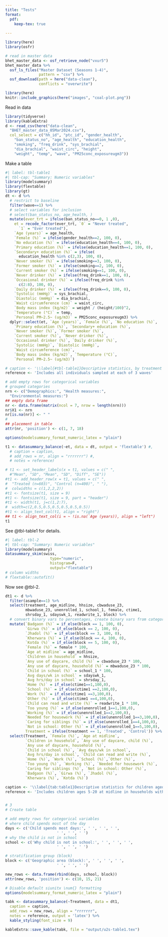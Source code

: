 ```yaml
---
title: "Tests"
format: 
  pdf:
    keep-tex: true
  
---
```


```r
library(here)
library(osfr)

# read in master data
bhet_master_data <- osf_retrieve_node("vxur5")
bhet_master_data %>%
  osf_ls_files("Master Dataset (Seasons 1-4)",
               pattern = "csv") %>%
  osf_download(path = here("data-clean"),
               conflicts = "overwrite")
```

```r
library(here)
knitr::include_graphics(here("images", "coal-plot.png"))
```

Read in data
```r
library(tidyverse)
library(kableExtra)
d <- read_csv(here("data-clean", 
  "BHET_master_data_05Mar2024.csv"),
  col_select = c("hh_id", "ptc_id", "gender_health",
    "ban_status_no", "age_health", "education_health",
    "smoking", "freq_drink", "sys_brachial", 
    "dia_brachial", "waist_circ", "height",
    "weight", "temp", "wave", "PM25conc_exposureugm3"))
```

Make a table
```r
#| label: tbl-table1
#| tbl-cap: "Summary: Numeric variables"
library(modelsummary)
library(flextable)
library(gt)
dt <- d %>%
  # restrict to baseline
  filter(wave==1) %>%
  # select variables for inclusion
  # select(ban_status_no, age_health, )
  mutate(ever_trt = ifelse(ban_status_no==0, 1 ,0),
    et = recode_factor(ever_trt, `0` = "Never treated", 
      `1` = "Ever treated"),
    `Age (years)` = age_health,
    `Female (%)` = ifelse(gender_health==2, 100, 0),
    `No education (%)` = ifelse(education_health==4, 100, 0),
    `Primary education (%)` = ifelse(education_health==1, 100, 0),
    `Secondary+ education (%)` = ifelse(
      education_health %in% c(2,3), 100, 0),
    `Never smoker (%)` = ifelse(smoking==3, 100, 0),
    `Former smoker (%)` = ifelse(smoking==2, 100, 0),
    `Current smoker (%)` = ifelse(smoking==1, 100, 0),
    `Never drinker (%)` = ifelse(freq_drink==1, 100, 0),
    `Occasional drinker (%)` = ifelse(freq_drink %in% 
      c(2:8), 100, 0),
    `Daily drinker (%)` = ifelse(freq_drink==9, 100, 0),
    `Systolic (mmHg)` = sys_brachial,
    `Diastolic (mmHg)` = dia_brachial,
    `Waist circumference (cm)` = waist_circ,
    `Body mass index (kg/m2)` = weight / (height/100)^2,
    `Temperature (°C)` = temp,
    `Personal PM~2.5~ (ug/m3)` = PM25conc_exposureugm3) %>%
  dplyr::select(et, `Age (years)`, `Female (%)`, `No education (%)`, 
    `Primary education (%)`, `Secondary+ education (%)`, 
    `Never smoker (%)`, `Former smoker (%)`, 
    `Current smoker (%)`, `Never drinker (%)`, 
    `Occasional drinker (%)`, `Daily drinker (%)`,
    `Systolic (mmHg)`, `Diastolic (mmHg)`,
    `Waist circumference (cm)`,
    `Body mass index (kg/m2)`, `Temperature (°C)`,
    `Personal PM~2.5~ (ug/m3)`)

# caption <- '\\label{#tbl-table1}Descriptive statistics, by treatment status'
reference <- 'Includes all individuals sampled at each of 3 waves'

# add empty rows for categorical variables
# grouped categories
nrn <- c("Demographics:", "Health measures:",
  "Environmental measures:")
## empty data frame
nr <- data.frame(matrix(ncol = 7, nrow = length(nrn)))
nr$X1 <- nrn
nr[is.na(nr)] <- " "
#
## placement in table
attr(nr, 'position') <- c(1, 7, 18)

options(modelsummary_format_numeric_latex = "plain")

t1 <- datasummary_balance(~et, data = dt, output = 'flextable') #, 
  # caption = caption,
  # add_rows = nr, align = "rrrrrrr") #,
  # notes = reference)

# t1 <- set_header_labels(x = t1, values = c(" ", 
  #"Mean", "SD", "Mean", "SD", "Diff", "SE"))
#t1 <- add_header_row(x = t1, values = c(" ", 
#  "Treated (n=603)", "Control (n=400)", " "),
#  colwidths = c(1,2,2,2))
#t1 <- fontsize(t1, size = 9)
#t1 <- fontsize(t1, size = 9, part = "header")
#t1 <- width(t1, j=c(1,2:7), 
#  width=c(2,0.5,0.5,0.5,0.5,0.5,0.5))
#t1 <- align_text_col(t1, align = "right")
## t1 <- align_text_col(i = ~ !is.na(`Age (years)), align = "left")
t1
```
See @tbl-table1 for details.

```r
#| label: tbl-2
#| tbl-cap: "Summary: Numeric variables"
library(modelsummary)
datasummary_skim(swiss,
                    type="numeric",
                    histogram=F,
                    output="flextable")
# column widths
# flextable::autofit()
```

Now see @tbl-2.

```r
dt1 <- d %>%
  filter(asample==1) %>%
  select(treatment, age_midline, hhsize, cbwaduse_23,
         mbwaduse_23, unenrolled_1, school_1, female, ctime1,
         shrsday_1, sdayswk_1, readwrite_1, block) %>%
  # convert binary vars to percentages, create binary vars from categories
  mutate(`Badgaon (%)` = if_else(block == 1, 100, 0),
         `Girwa (%)` = if_else(block == 2, 100, 0),
         `Jhadol (%)` = if_else(block == 3, 100, 0),
         `Kherwara (%)` = if_else(block == 4, 100, 0),
         `Kotda (%)` = if_else(block == 5, 100, 0),
         `Female (%)` = female * 100, 
         `Age at midline` = age_midline,
         `Children in household` = hhsize,
         `Any use of daycare, child (%)` = cbwaduse_23 * 100,
         `Any use of daycare, household (%)` = mbwaduse_23 * 100,
         `Child in school (%)` = school_1 * 100,
         `Avg days/wk in school` = sdayswk_1,
         `Avg hrs/day in school` = shrsday_1,
         `Home (%)` = if_else(ctime1==1,100,0),
         `School (%)` = if_else(ctime1 ==2,100,0),
         `Work (%)` = if_else(ctime1 ==3,100,0),
         `Other (%)` = if_else(ctime1 ==4,100,0),
         `Child can read and write (%)` = readwrite_1 * 100,
         `Too young (%)` = if_else(unenrolled_1==1,100,0),
         `Working (%)` = if_else(unenrolled_1==2,100,0),
         `Needed for housework (%)` = if_else(unenrolled_1==3,100,0),
         `Caring for siblings (%)` = if_else(unenrolled_1==4,100,0),
         `Not in school: Other (%)` = if_else(unenrolled_1==5,100,0),
         Treatment = ifelse(treatment == 1, 'Treated', 'Control')) %>%
  select(Treatment, `Female (%)`, `Age at midline`,
         `Children in household`, `Any use of daycare, child (%)`,
         `Any use of daycare, household (%)`,
         `Child in school (%)`, `Avg days/wk in school`,
         `Avg hrs/day in school`, `Child can read and write (%)`,
         `Home (%)`, `Work (%)`, `School (%)`,`Other (%)`, 
         `Too young (%)`, `Working (%)`, `Needed for housework (%)`,
         `Caring for siblings (%)`, `Not in school: Other (%)`,
         `Badgaon (%)`, `Girwa (%)`, `Jhadol (%)`,
         `Kherwara (%)`, `Kotda (%)`)

caption <- '\\label{tab:table1}Descriptive statistics for children aged 5 to 20 years at midline with at least 1 younger sibling, by treatment arm.'
reference <- 'Includes children ages 5-20 at midline in households with at least one younger sibling at midline.'


# 3
# Create table

# add empty rows for categorical variables
# where child spends most of the day
days <- c('Child spends most days:', ' ', ' ', ' ',
                       ' ', ' ', ' ')
# why the child is not in school
school <- c('Why child is not in school:', ' ', ' ', ' ',
                       ' ', ' ', ' ')

# stratification group (block)
block <- c('Geographic area (block):', ' ', ' ', ' ',
                       ' ', ' ', ' ')

new_rows <- data.frame(rbind(days, school, block))
attr(new_rows, 'position') <- c(10, 15, 21)

# Disable default siunitx \num{} formatting
options(modelsummary_format_numeric_latex = "plain")

tabk <- datasummary_balance(~Treatment, data = dt1,
  caption = caption,
  add_rows = new_rows, align = "rrrrrrr", 
  notes = reference, output = 'latex') %>%
  kable_styling(font_size = 9)

kableExtra::save_kable(tabk, file = "output/u2s-table1.tex")
```